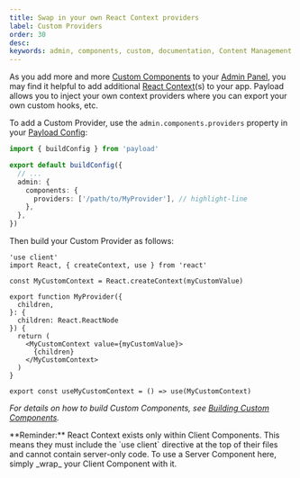```yaml
---
title: Swap in your own React Context providers
label: Custom Providers
order: 30
desc:
keywords: admin, components, custom, documentation, Content Management System, cms, headless, javascript, node, react, nextjs
---
```


As you add more and more [Custom Components](./overview) to your [Admin Panel](../admin/overview), you may find it helpful to add additional [React Context](https://react.dev/learn/scaling-up-with-reducer-and-context)(s) to your app. Payload allows you to inject your own context providers where you can export your own custom hooks, etc.

To add a Custom Provider, use the `admin.components.providers` property in your [Payload Config](../configuration/overview):

```ts
import { buildConfig } from 'payload'

export default buildConfig({
  // ...
  admin: {
    components: {
      providers: ['/path/to/MyProvider'], // highlight-line
    },
  },
})
```

Then build your Custom Provider as follows:

```tsx
'use client'
import React, { createContext, use } from 'react'

const MyCustomContext = React.createContext(myCustomValue)

export function MyProvider({
  children,
}: {
  children: React.ReactNode
}) {
  return (
    <MyCustomContext value={myCustomValue}>
      {children}
    </MyCustomContext>
  )
}

export const useMyCustomContext = () => use(MyCustomContext)
```

_For details on how to build Custom Components, see [Building Custom Components](./overview#building-custom-components)._

<Banner type="warning">
  **Reminder:** React Context exists only within Client Components.
  This means they must include the `use client` directive at the top
  of their files and cannot contain server-only code. To use a Server
  Component here, simply _wrap_ your Client Component with it.
</Banner>
